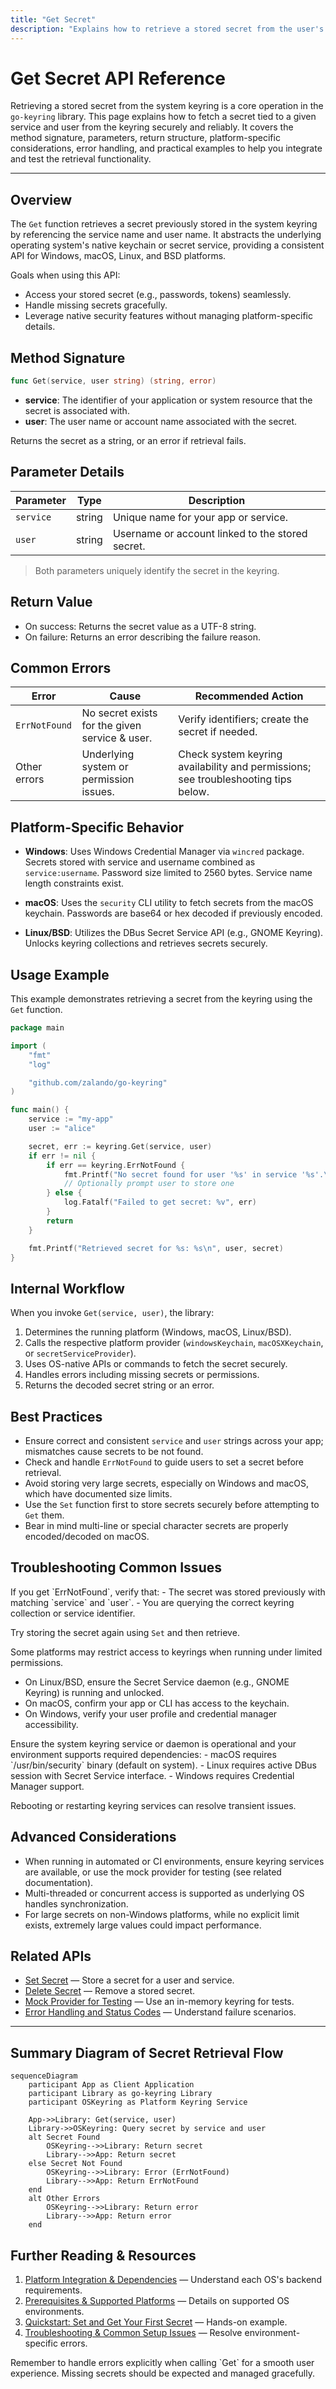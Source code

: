 ```yaml
---
title: "Get Secret"
description: "Explains how to retrieve a stored secret from the user's system keyring. Documents parameters, return structure, common error cases, and platform-specific considerations, including complete code snippets for fast integration and testing."
---
```


# Get Secret API Reference

Retrieving a stored secret from the system keyring is a core operation in the `go-keyring` library. This page explains how to fetch a secret tied to a given service and user from the keyring securely and reliably. It covers the method signature, parameters, return structure, platform-specific considerations, error handling, and practical examples to help you integrate and test the retrieval functionality.

---

## Overview

The `Get` function retrieves a secret previously stored in the system keyring by referencing the service name and user name. It abstracts the underlying operating system's native keychain or secret service, providing a consistent API for Windows, macOS, Linux, and BSD platforms.

Goals when using this API:

- Access your stored secret (e.g., passwords, tokens) seamlessly.
- Handle missing secrets gracefully.
- Leverage native security features without managing platform-specific details.


## Method Signature

```go
func Get(service, user string) (string, error)
```

- **service**: The identifier of your application or system resource that the secret is associated with.
- **user**: The user name or account name associated with the secret.

Returns the secret as a string, or an error if retrieval fails.


## Parameter Details

| Parameter | Type   | Description                                      |
|-----------|--------|--------------------------------------------------|
| `service` | string | Unique name for your app or service.              |
| `user`    | string | Username or account linked to the stored secret. |

> Both parameters uniquely identify the secret in the keyring.


## Return Value

- On success: Returns the secret value as a UTF-8 string.
- On failure: Returns an error describing the failure reason.


## Common Errors

| Error          | Cause                                           | Recommended Action                              |
|----------------|-------------------------------------------------|------------------------------------------------|
| `ErrNotFound`  | No secret exists for the given service & user. | Verify identifiers; create the secret if needed. |
| Other errors   | Underlying system or permission issues.         | Check system keyring availability and permissions; see troubleshooting tips below. |


## Platform-Specific Behavior

- **Windows**: Uses Windows Credential Manager via `wincred` package. Secrets stored with service and username combined as `service:username`. Password size limited to 2560 bytes. Service name length constraints exist.

- **macOS**: Uses the `security` CLI utility to fetch secrets from the macOS keychain. Passwords are base64 or hex decoded if previously encoded.

- **Linux/BSD**: Utilizes the DBus Secret Service API (e.g., GNOME Keyring). Unlocks keyring collections and retrieves secrets securely.


## Usage Example

This example demonstrates retrieving a secret from the keyring using the `Get` function.

```go
package main

import (
    "fmt"
    "log"

    "github.com/zalando/go-keyring"
)

func main() {
    service := "my-app"
    user := "alice"

    secret, err := keyring.Get(service, user)
    if err != nil {
        if err == keyring.ErrNotFound {
            fmt.Printf("No secret found for user '%s' in service '%s'.\n", user, service)
            // Optionally prompt user to store one
        } else {
            log.Fatalf("Failed to get secret: %v", err)
        }
        return
    }

    fmt.Printf("Retrieved secret for %s: %s\n", user, secret)
}
```


## Internal Workflow

When you invoke `Get(service, user)`, the library:  
1. Determines the running platform (Windows, macOS, Linux/BSD).  
2. Calls the respective platform provider (`windowsKeychain`, `macOSXKeychain`, or `secretServiceProvider`).  
3. Uses OS-native APIs or commands to fetch the secret securely.  
4. Handles errors including missing secrets or permissions.  
5. Returns the decoded secret string or an error.


## Best Practices

- Ensure correct and consistent `service` and `user` strings across your app; mismatches cause secrets to be not found.
- Check and handle `ErrNotFound` to guide users to set a secret before retrieval.
- Avoid storing very large secrets, especially on Windows and macOS, which have documented size limits.
- Use the `Set` function first to store secrets securely before attempting to `Get` them.
- Bear in mind multi-line or special character secrets are properly encoded/decoded on macOS.


## Troubleshooting Common Issues

<AccordionGroup title="Common Issues When Retrieving a Secret">
<Accordion title="Secret Not Found (ErrNotFound)">
If you get `ErrNotFound`, verify that:
- The secret was stored previously with matching `service` and `user`.
- You are querying the correct keyring collection or service identifier.

Try storing the secret again using `Set` and then retrieve.
</Accordion>

<Accordion title="Permission Denied or Access Errors">
Some platforms may restrict access to keyrings when running under limited permissions.

- On Linux/BSD, ensure the Secret Service daemon (e.g., GNOME Keyring) is running and unlocked.
- On macOS, confirm your app or CLI has access to the keychain.
- On Windows, verify your user profile and credential manager accessibility.

</Accordion>

<Accordion title="Unexpected Errors or Timeouts">
Ensure the system keyring service or daemon is operational and your environment supports required dependencies:
- macOS requires `/usr/bin/security` binary (default on system).
- Linux requires active DBus session with Secret Service interface.
- Windows requires Credential Manager support.

Rebooting or restarting keyring services can resolve transient issues.
</Accordion>

</AccordionGroup>


## Advanced Considerations

- When running in automated or CI environments, ensure keyring services are available, or use the mock provider for testing (see related documentation).
- Multi-threaded or concurrent access is supported as underlying OS handles synchronization.
- For large secrets on non-Windows platforms, while no explicit limit exists, extremely large values could impact performance.


## Related APIs

- [Set Secret](./set-secret) — Store a secret for a user and service.
- [Delete Secret](./delete-secret) — Remove a stored secret.
- [Mock Provider for Testing](../platform-and-testing-apis/mock-provider) — Use an in-memory keyring for tests.
- [Error Handling and Status Codes](../platform-and-testing-apis/error-handling) — Understand failure scenarios.


---

## Summary Diagram of Secret Retrieval Flow

```mermaid
sequenceDiagram
    participant App as Client Application
    participant Library as go-keyring Library
    participant OSKeyring as Platform Keyring Service

    App->>Library: Get(service, user)
    Library->>OSKeyring: Query secret by service and user
    alt Secret Found
        OSKeyring-->>Library: Return secret
        Library-->>App: Return secret
    else Secret Not Found
        OSKeyring-->>Library: Error (ErrNotFound)
        Library-->>App: Return ErrNotFound
    end
    alt Other Errors
        OSKeyring-->>Library: Return error
        Library-->>App: Return error
    end
```


## Further Reading & Resources

1. [Platform Integration & Dependencies](../../overview/architecture-usecases-integration/platform-integration) — Understand each OS's backend requirements.
2. [Prerequisites & Supported Platforms](../../getting-started/setup-basics/prerequisites) — Details on supported OS environments.
3. [Quickstart: Set and Get Your First Secret](../../getting-started/usage-validation/quickstart-example) — Hands-on example.
4. [Troubleshooting & Common Setup Issues](../../getting-started/usage-validation/troubleshooting) — Resolve environment-specific errors.


<Check>
Remember to handle errors explicitly when calling `Get` for a smooth user experience. Missing secrets should be expected and managed gracefully.
</Check>